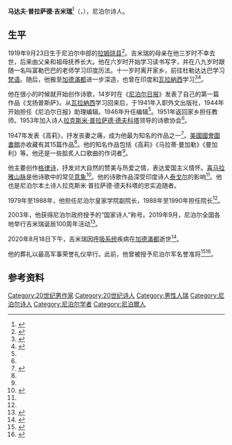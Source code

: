 {{Infobox writer
| name = 马达夫·普拉萨德·吉米瑞
| image = Madhav Pd Ghimire.JPG
| birth_date = {{birth date|1919|09|23|df=yes}}
| birth_place = {{Flag|尼泊尔王国}}[[拉姆琼县|拉姆琼县]]
| death_date = {{death date and age|2020|08|18|1919|09|23|}}
| death_place = {{Flag|尼泊尔}}[[加德滿都|加德滿都]]
| occupation = 诗人
| language = 尼泊尔语
}}
'''马达夫·普拉萨德·吉米瑞'''<ref>{{cite web |author=张晨翼 |title=尼泊尔国家诗人吉米瑞逝世 享年101岁 |url=http://www.chinanews.com/gj/2020/08-18/9268468.shtml |publisher=[[中国新闻网|中国新闻网]] |accessdate=2020-08-18 |date=2020-08-18 |language=Zh-hans}}</ref>（{{lang-ne|माधव प्रसाद घिमिरे}}，{{bd|1919年|9月23日|2020年|8月18日|catIdx=Ghimire}}），尼泊尔诗人。

== 生平 ==
1919年9月23日生于尼泊尔中部的[[拉姆琼县|拉姆琼县]]<ref>{{Cite web|title=Rastra Kavi Madhav Prasad Ghimire no more|url=https://kathmandupost.com/national/2020/08/18/rastra-kavi-madhav-prasad-ghimire-no-more|date=2020-08-18|access-date=2020-08-18|website=kathmandupost.com|language=en|archive-date=2020-08-20|archive-url=https://web.archive.org/web/20200820082717/https://kathmandupost.com/national/2020/08/18/rastra-kavi-madhav-prasad-ghimire-no-more|dead-url=yes}}</ref>。吉米瑞的母亲在他三岁时不幸去世，后来由父亲和祖母抚养长大。他在六岁时开始学习读书写字，并在八九岁时跟随一名叫富勒巴巴的老师学习印度历法。十一岁时离开家乡，前往杜勒达达巴学习[[梵语|梵语]]。随后，他搬至[[加德滿都|加德滿都]]进一步深造，也曾在印度和[[瓦拉納西|瓦拉納西]]学习<ref name=":0">{{Cite web|url=https://www.loc.gov/acq/ovop/delhi/salrp/madhavghimire.html|title=Madhav Ghimire -- Nepali poet: The South Asian Literary Recordings Project  (Library of Congress New Delhi Office)|website=www.loc.gov|access-date=2018-10-20|archive-date=2019-05-21|archive-url=https://web.archive.org/web/20190521213358/http://www.loc.gov/acq/ovop/delhi/salrp/madhavghimire.html}}</ref><ref name="auto">{{Cite news|url=http://archive.nagariknews.com/feature-article/story/60739.html|title=महाविद्यावारिधि मुस्कान|last=रौनियार|first=रुबी|access-date=2018-10-20|archive-date=2018-10-21|archive-url=https://web.archive.org/web/20181021192331/http://archive.nagariknews.com/feature-article/story/60739.html}}</ref>。

他在很小的时候就开始创作诗歌，14岁时在《[[尼泊尔日报|尼泊尔日报]]》发表了自己的第一篇作品《戈扬普斯萨》。从[[瓦拉納西|瓦拉納西]]学习回来后，于1941年入职外文出版社，1944年开始担任《尼泊尔日报》助理编辑。1946年升任编辑<ref name=":0" />。1951年返回家乡担任教师。1953年加入诗人[[拉克斯米·普拉萨德·德夫科塔|拉克斯米·普拉萨德·德夫科塔]]领导的诗歌协会<ref name="auto" />。

1947年发表《高莉》，抒发丧妻之痛，成为他最为知名的作品之一<ref>{{Cite web|url=https://books.google.com.np/books?id=4GFOW1iURsIC&pg=PA13&dq=madhav+prasad+ghimire&hl=en&sa=X&ved=0ahUKEwiu8PjnnZTjAhUHXc0KHZjyDrEQ6AEIMjAC#v=onepage&q=madhav+prasad+ghimire&f=false|title=Himalayan Voices: An Introduction to Modern Nepali Literature|first=Michael|last=Hutt|date=1993-07-01|publisher=Motilal Banarsidass Publishe|via=Google Books|accessdate=2020-08-19|archive-date=2020-08-20|archive-url=https://web.archive.org/web/20200820082724/https://books.google.com.np/books?id=4GFOW1iURsIC&pg=PA13&dq=madhav+prasad+ghimire&hl=en&sa=X&ved=0ahUKEwiu8PjnnZTjAhUHXc0KHZjyDrEQ6AEIMjAC#v=onepage&q=madhav+prasad+ghimire&f=false|dead-url=no}}</ref>。[[國會圖書館_(美國)|美國國會圖書館]]亦收藏有其15篇作品<ref name=":0" />。他的知名作品包括《高莉》《马拉蒂·曼加勒》《曼加利》等。他还是一些脍炙人口歌曲的作词者<ref name=":1"/>。

他主要创作[[格律诗|格律诗]]，抒发对大自然的赞美与热爱之情，表达爱国主义情怀。[[喜马拉雅山脉|喜马拉雅山脉]]是他诗歌中的常见[[意象|意象]]<ref name=":1">{{Cite web|title=Madhav Prasad Ghimire, the Rastra Kavi, dies at 101|url=https://kathmandupost.com/art-culture/2020/08/19/madhav-prasad-ghimire-the-rastra-kavi-dies-at-101|access-date=2020-08-19|website=kathmandupost.com|language=en|archive-date=2020-08-20|archive-url=https://web.archive.org/web/20200820082733/https://kathmandupost.com/art-culture/2020/08/19/madhav-prasad-ghimire-the-rastra-kavi-dies-at-101|dead-url=no}}</ref>。他的诗歌作品深受印度诗人[[罗宾德拉纳特·泰戈尔|泰戈尔]]的影响<ref name=":0" />。他也是尼泊尔本土诗人拉克斯米·普拉萨德·德夫科塔的忠实追随者。

1979年至1988年，他担任尼泊尔皇家学院副院长，1988年至1990年担任院长<ref name=":0"/>。

2003年，他获得尼泊尔政府授予的“国家诗人”称号。2019年9月，尼泊尔全国各地举行吉米瑞诞辰100周年活动<ref>{{Cite news|url=https://www.spotlightnepal.com/2018/09/23/rastrakavi-ghimire-celebrates-100th-birthday/|title=Rastrakavi Ghimire Celebrates 101th Birthday|last=Magazine|first=New Spolight|work=SpotlightNepal|access-date=2018-10-20|language=en|archive-date=2018-10-20|archive-url=https://web.archive.org/web/20181020223853/https://www.spotlightnepal.com/2018/09/23/rastrakavi-ghimire-celebrates-100th-birthday/}}</ref>。

2020年8月18日下午，吉米瑞因[[呼吸系统|呼吸系统]]疾病在[[加德滿都|加德滿都]]逝世<ref>{{Cite web|date=2020-08-18|title='Rashtra Kavi' Madhav Prasad Ghimire passes away|url=http://thehimalayantimes.com/kathmandu/rashtra-kavi-madhav-prasad-ghimire-passes-away/|access-date=2020-08-18|website=The Himalayan Times|language=en-US|archive-date=2020-08-20|archive-url=https://web.archive.org/web/20200820082746/https://thehimalayantimes.com/kathmandu/rashtra-kavi-madhav-prasad-ghimire-passes-away/|dead-url=no}}</ref>。

他的葬礼以最高军事荣誉礼仪举行。此前，他曾被授予尼泊尔军名誉准将<ref>{{Cite news|url=https://risingnepaldaily.com/main-news/rastrakavi-madhav-prasad-ghimire-passes-away|title=Rastrakavi Madhav Prasad Ghimire Passes Away|website=The Rising Nepal|accessdate=2020-08-18|archive-date=2020-08-20|archive-url=https://web.archive.org/web/20200820082743/https://risingnepaldaily.com/main-news/rastrakavi-madhav-prasad-ghimire-passes-away|dead-url=yes}}</ref><ref>{{Cite web|date=2018-05-25|title=Press release on treatment of national poet Madhav Prasad Ghimire|url=https://in.nepalembassy.gov.np/press-release-on-treatment-of-national-poet-madhav-prasad-ghimire/|access-date=2020-08-19|website=New Delhi, India – Embassy of Nepal|language=en-US|archive-date=2018-09-01|archive-url=https://web.archive.org/web/20180901023452/https://in.nepalembassy.gov.np/press-release-on-treatment-of-national-poet-madhav-prasad-ghimire/|dead-url=yes}}</ref>。

== 参考资料 ==
{{Reflist}}
{{authority control}}
{{portal bar|文学|人物}}

{{DEFAULTSORT:Ghimire, Madhav Prasad}}
[[Category:20世纪男作家|Category:20世纪男作家]]
[[Category:20世纪诗人|Category:20世纪诗人]]
[[Category:男性人瑞|Category:男性人瑞]]
[[Category:尼泊尔诗人|Category:尼泊尔诗人]]
[[Category:尼泊尔学者|Category:尼泊尔学者]]
[[Category:尼泊爾人|Category:尼泊爾人]]